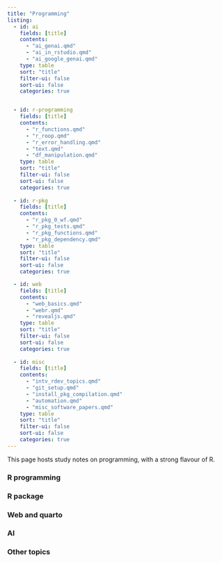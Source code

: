 ```yaml
---
title: "Programming"
listing:
  - id: ai
    fields: [title]
    contents: 
      - "ai_genai.qmd"
      - "ai_in_rstudio.qmd"
      - "ai_google_genai.qmd"
    type: table
    sort: "title"
    filter-ui: false
    sort-ui: false
    categories: true


  - id: r-programming
    fields: [title]
    contents: 
      - "r_functions.qmd"
      - "r_roop.qmd"
      - "r_error_handling.qmd"
      - "text.qmd"
      - "df_manipulation.qmd"
    type: table
    sort: "title"
    filter-ui: false
    sort-ui: false
    categories: true
    
  - id: r-pkg
    fields: [title]
    contents: 
      - "r_pkg_0_wf.qmd"
      - "r_pkg_tests.qmd"
      - "r_pkg_functions.qmd"
      - "r_pkg_dependency.qmd"
    type: table
    sort: "title"
    filter-ui: false
    sort-ui: false
    categories: true

  - id: web
    fields: [title]
    contents: 
      - "web_basics.qmd"
      - "webr.qmd"
      - "revealjs.qmd"
    type: table
    sort: "title"
    filter-ui: false
    sort-ui: false
    categories: true
    
  - id: misc
    fields: [title]
    contents: 
      - "intv_rdev_topics.qmd"
      - "git_setup.qmd"
      - "install_pkg_compilation.qmd"
      - "automation.qmd"
      - "misc_software_papers.qmd"
    type: table
    sort: "title"
    filter-ui: false
    sort-ui: false
    categories: true
---
```


This page hosts study notes on programming, with a strong flavour of R.

### R programming

::: {#r-programming}
:::

### R package

::: {#r-pkg}
:::

### Web and quarto

::: {#web}
:::

### AI

::: {#ai}
:::


### Other topics

::: {#misc}
:::




